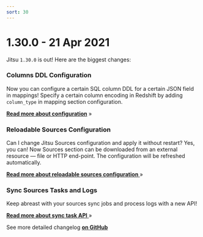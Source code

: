 ```yaml
---
sort: 30
---
```



# 1.30.0 - 21 Apr 2021

Jitsu `1.30.0` is out! Here are the biggest changes:

### Columns DDL Configuration
Now you can configure a certain SQL column DDL for a certain JSON field in mappings! Specify a certain column encoding in Redshift by adding `column_type` in mapping section configuration.

[**Read more about configuration**](/docs/configuration/schema-and-mappings) »

### Reloadable Sources Configuration
Can I change Jitsu Sources configuration and apply it without restart? Yes, you can! Now Sources section can be downloaded from an external resource — file or HTTP end-point. The configuration will be refreshed automatically.

[**Read more about reloadable sources configuration** ](/docs/sources-configuration#configuring-sources-via-http--endpoint) »

### Sync Sources Tasks and Logs
Keep abreast with your sources sync jobs and process logs with a new API!

[**Read more about sync task API** ](/docs/sources-configuration/sync-tasks) »


<Hint>
    See more detailed changelog <a href="https://github.com/jitsucom/jitsu/releases"><b>on GitHub</b></a>
</Hint>